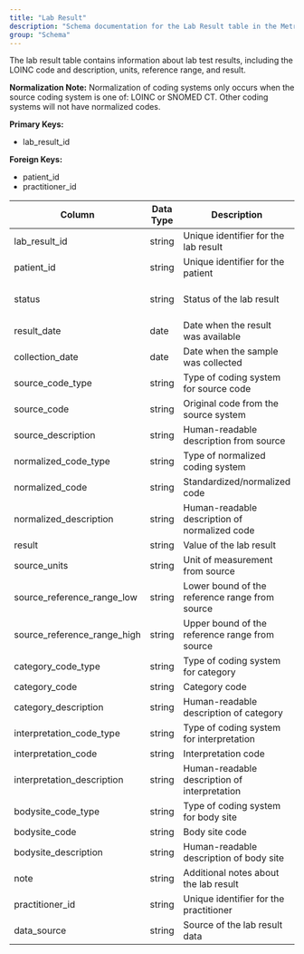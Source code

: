 ```yaml
---
title: "Lab Result"
description: "Schema documentation for the Lab Result table in the Metriport data model"
group: "Schema"
---
```


The lab result table contains information about lab test results, including the LOINC code and description, units, reference range, and result.

**Normalization Note:**
Normalization of coding systems only occurs when the source coding system is one of: LOINC or SNOMED CT. Other coding systems will not have normalized codes.

**Primary Keys:**
* lab_result_id

**Foreign Keys:**
* patient_id
* practitioner_id

| Column | Data Type | Description | Terminology |
| ------ | --------- | ----------- | ----------- |
| lab_result_id | string | Unique identifier for the lab result | - |
| patient_id | string | Unique identifier for the patient | - |
| status | string | Status of the lab result | final, preliminary, amended |
| result_date | date | Date when the result was available | - |
| collection_date | date | Date when the sample was collected | - |
| source_code_type | string | Type of coding system for source code | - |
| source_code | string | Original code from the source system | - |
| source_description | string | Human-readable description from source | - |
| normalized_code_type | string | Type of normalized coding system | loinc, snomed |
| normalized_code | string | Standardized/normalized code | LOINC, SNOMED CT |
| normalized_description | string | Human-readable description of normalized code | - |
| result | string | Value of the lab result | - |
| source_units | string | Unit of measurement from source | - |
| source_reference_range_low | string | Lower bound of the reference range from source | - |
| source_reference_range_high | string | Upper bound of the reference range from source | - |
| category_code_type | string | Type of coding system for category | - |
| category_code | string | Category code | - |
| category_description | string | Human-readable description of category | - |
| interpretation_code_type | string | Type of coding system for interpretation | - |
| interpretation_code | string | Interpretation code | - |
| interpretation_description | string | Human-readable description of interpretation | - |
| bodysite_code_type | string | Type of coding system for body site | - |
| bodysite_code | string | Body site code | - |
| bodysite_description | string | Human-readable description of body site | - |
| note | string | Additional notes about the lab result | - |
| practitioner_id | string | Unique identifier for the practitioner | - |
| data_source | string | Source of the lab result data | - |